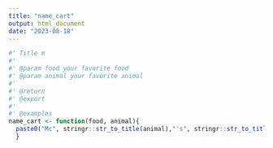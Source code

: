 ```yaml
---
title: "name_cart"
output: html_document
date: "2023-08-18"
---
```

```r
#' Title m
#'
#' @param food your favorite food
#' @param animal your favorite animal 
#'
#' @return
#' @export 
#'
#' @examples
name_cart <- function(food, animal){
  paste0("Mc", stringr::str_to_title(animal),"'s", stringr::str_to_title(food),"Mart")
  }
```

